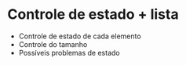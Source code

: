 # Controle de estado + lista

- Controle de estado de cada elemento
- Controle do tamanho
- Possíveis problemas de estado